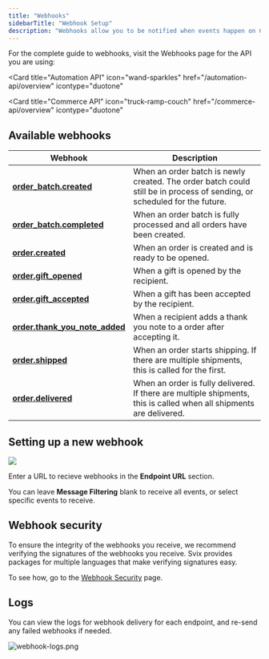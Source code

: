```yaml
---
title: "Webhooks"
sidebarTitle: "Webhook Setup"
description: "Webhooks allow you to be notified when events happen on Goody orders and order batches. You can subscribe to all webhooks, or a subset of them. Webhooks are sent by the Svix platform."
---
```


For the complete guide to webhooks, visit the Webhooks page for the API you are using:

<Card
  title="Automation API"
  icon="wand-sparkles"
  href="/automation-api/overview"
  icontype="duotone"
></Card>
<Card
  title="Commerce API"
  icon="truck-ramp-couch"
  href="/commerce-api/overview"
  icontype="duotone"
></Card>

## Available webhooks

| Webhook                                                                              | Description                                                                                                              |
| ------------------------------------------------------------------------------------ | ------------------------------------------------------------------------------------------------------------------------ |
| **[order_batch.created](/webhooks/events/order_batch.created)**               | When an order batch is newly created. The order batch could still be in process of sending, or scheduled for the future. |
| **[order_batch.completed](/webhooks/events/order_batch.completed)**           | When an order batch is fully processed and all orders have been created.                                                 |
| **[order.created](/webhooks/events/order.created)**                           | When an order is created and is ready to be opened.                                                                      |
| **[order.gift_opened](/webhooks/events/order.gift_opened)**                   | When a gift is opened by the recipient.                                                                                  |
| **[order.gift_accepted](/webhooks/events/order.gift_accepted)**               | When a gift has been accepted by the recipient.                                                                          |
| **[order.thank_you_note_added](/webhooks/events/order.thank_you_note_added)** | When a recipient adds a thank you note to a order after accepting it.                                                    |
| **[order.shipped](/webhooks/events/order.shipped)**                           | When an order starts shipping. If there are multiple shipments, this is called for the first.                            |
| **[order.delivered](/webhooks/events/order.delivered)**                       | When an order is fully delivered. If there are multiple shipments, this is called when all shipments are delivered.      |

## Setting up a new webhook

![](/images/new-webhooks.png)

Enter a URL to recieve webhooks in the **Endpoint URL** section.

You can leave **Message Filtering** blank to receive all events, or select specific events to receive.

## Webhook security

To ensure the integrity of the webhooks you receive, we recommend verifying the signatures of the webhooks you receive. Svix provides packages for multiple languages that make verifying signatures easy.

To see how, go to the [Webhook Security](/webhooks/webhook-security) page.

## Logs

You can view the logs for webhook delivery for each endpoint, and re-send any failed webhooks if needed.

![webhook-logs.png](/images/logs.png)
